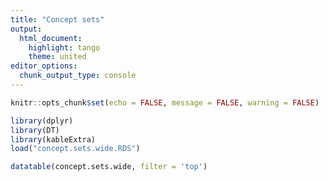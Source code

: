 ```yaml
---
title: "Concept sets"
output:
  html_document:
    highlight: tango
    theme: united
editor_options:
  chunk_output_type: console
---
```

```r
knitr::opts_chunk$set(echo = FALSE, message = FALSE, warning = FALSE)
```

```r
library(dplyr)
library(DT)
library(kableExtra)
load("concept.sets.wide.RDS")
```


```r

datatable(concept.sets.wide, filter = 'top')


```

